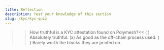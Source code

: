 ```yaml
---
title: Reflection
description: Test your knowledge of this section
slug: /kyc/kyc-quiz
---
```


>>How truthful is a KYC attestation found on Polymesh?<<
( ) Absolutely truthful.
(x) As good as the off-chain process used.
( ) Barely worth the blocks they are printed on.
